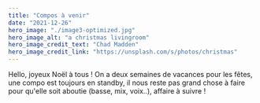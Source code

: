 ```yaml
---
title: "Compos à venir"
date: "2021-12-26"
hero_image: "./image3-optimized.jpg"
hero_image_alt: "a christmas livingroom"
hero_image_credit_text: "Chad Madden"
hero_image_credit_link: "https://unsplash.com/s/photos/christmas"
---
```


Hello, joyeux Noël à tous ! On a deux semaines de vacances pour les fêtes, une compo est toujours en standby, il nous reste pas grand chose à faire pour qu'elle soit aboutie (basse, mix, voix..), affaire à suivre !
